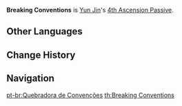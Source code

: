 {{Talent Infobox
|image         = Talent Breaking Conventions.png
|character     = Yun Jin
|type          = 4th Ascension Passive
|info          = The Normal Attack DMG Bonus granted by [[Flying Cloud Flag Formation]] is further increased by 2.5%/5%/7.5%/11.5% of Yun Jin's DEF when the party contains characters of 1/2/3/4 Elemental Types, respectively.
|scale_att1    = DEF
|utility1      = Normal Attack DMG Increase
|utility2      = Flat DMG Increase
|utility3      = Party Normal Attack DMG Increase
|utility4      = Party Flat DMG Increase
}}
'''Breaking Conventions''' is [[Yun Jin]]'s [[4th Ascension Passive]].
<!--
==Gameplay Notes==
*

==Preview==
{{Preview
|file=Cliffbreaker's Banner Preview
}}
{{Clr}}

==Trivia==
-->
==Other Languages==
{{Other Languages
|en      = Breaking Conventions
|zhs     = 莫从恒蹊
|zhs_rm  = Mò Cóng Héngqī
|zht     = 莫從恆蹊
|zht_rm  = Mò Cóng Héngxī
|zh_tl   = 
|ja      = 独立嶄然
|ja_rm   = Dokuritsu Zanzen{{Assumed}}
|ja_tl   = Independent Sort-of-High-Mountain
|ko      = 전통 타파
|ko_rm   = Jeontong Tapa
|ko_tl   = Break Down Tradition
|es      = Rechazo de la convención
|es_tl   = Rejection of the Convention
|fr      = Rejet des conventions
|fr_tl   = Rejection of Conventions
|ru      = Отход от традиций
|ru_tl   = 
|th      = Breaking Conventions
|vi      = {{tt|Mạc Tùng Hằng Khê|莫從恆蹊}}
|vi_tl   = <!-- {{Sino|vi}} -->
|de      = Nieder mit den alten Werten
|de_tl   = Down with the Old Values
|id      = Breaking Conventions
|pt      = Quebradora de Convenções
|pt_tl   = 
}}

==Change History==
{{Change History|2.4}}

==Navigation==
{{Talent Navbox|Yun Jin}}
[[pt-br:Quebradora de Convenções]]
[[th:Breaking Conventions]]